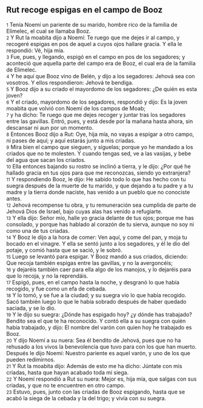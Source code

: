 == Rut recoge espigas en el campo de Booz ==

{{anchor|1}} <small>1</small> Tenía Noemí un pariente de su marido, hombre rico de la familia de Elimelec, el cual se llamaba Booz.<br>
{{anchor|2}} <small>2</small> Y Rut la moabita dijo a Noemí: Te ruego que me dejes ir al campo, y recogeré espigas en pos de aquel a cuyos ojos hallare gracia. Y ella le respondió: Vé, hija mía.<br>
{{anchor|3}} <small>3</small> Fue, pues, y llegando, espigó en el campo en pos de los segadores; y aconteció que aquella parte del campo era de Booz, el cual era de la familia de Elimelec.<br>
{{anchor|4}} <small>4</small> Y he aquí que Booz vino de Belén, y dijo a los segadores: Jehová sea con vosotros. Y ellos respondieron: Jehová te bendiga.<br>
{{anchor|5}} <small>5</small> Y Booz dijo a su criado el mayordomo de los segadores: ¿De quién es esta joven?<br>
{{anchor|6}} <small>6</small> Y el criado, mayordomo de los segadores, respondió y dijo: Es la joven moabita que volvió con Noemí de los campos de Moab;<br>
{{anchor|7}} <small>7</small> y ha dicho: Te ruego que me dejes recoger y juntar tras los segadores entre las gavillas. Entró, pues, y está desde por la mañana hasta ahora, sin descansar ni aun por un momento.<br>
{{anchor|8}} <small>8</small> Entonces Booz dijo a Rut: Oye, hija mía, no vayas a espigar a otro campo, ni pases de aquí; y aquí estarás junto a mis criadas.<br>
{{anchor|9}} <small>9</small> Mira bien el campo que sieguen, y síguelas; porque yo he mandado a los criados que no te molesten. Y cuando tengas sed, ve a las vasijas, y bebe del agua que sacan los criados.<br>
{{anchor|10}} <small>10</small> Ella entonces bajando su rostro se inclinó a tierra, y le dijo: ¿Por qué he hallado gracia en tus ojos para que me reconozcas, siendo yo extranjera?<br>
{{anchor|11}} <small>11</small> Y respondiendo Booz, le dijo: He sabido todo lo que has hecho con tu suegra después de la muerte de tu marido, y que dejando a tu padre y a tu madre y la tierra donde naciste, has venido a un pueblo que no conociste antes.<br>
{{anchor|12}} <small>12</small> Jehová recompense tu obra, y tu remuneración sea cumplida de parte de Jehová Dios de Israel, bajo cuyas alas has venido a refugiarte.<br>
{{anchor|13}} <small>13</small> Y ella dijo: Señor mío, halle yo gracia delante de tus ojos; porque me has consolado, y porque has hablado al corazón de tu sierva, aunque no soy ni como una de tus criadas.<br>
{{anchor|14}} <small>14</small> Y Booz le dijo a la hora de comer: Ven aquí, y come del pan, y moja tu bocado en el vinagre. Y ella se sentó junto a los segadores, y él le dio del potaje, y comió hasta que se sació, y le sobró.<br>
{{anchor|15}} <small>15</small> Luego se levantó para espigar. Y Booz mandó a sus criados, diciendo: Que recoja también espigas entre las gavillas, y no la avergoncéis;<br>
{{anchor|16}} <small>16</small> y dejaréis también caer para ella algo de los manojos, y lo dejaréis para que lo recoja, y no la reprendáis.<br>
{{anchor|17}} <small>17</small> Espigó, pues, en el campo hasta la noche, y desgranó lo que había recogido, y fue como un efa   de cebada.<br>
{{anchor|18}} <small>18</small> Y lo tomó, y se fue a la ciudad; y su suegra vio lo que había recogido. Sacó también luego lo que le había sobrado después de haber quedado saciada, y se lo dio.<br>
{{anchor|19}} <small>19</small> Y le dijo su suegra: ¿Dónde has espigado hoy? ¿y dónde has trabajado? Bendito sea el que te ha reconocido. Y contó ella a su suegra con quién había trabajado, y dijo: El nombre del varón con quien hoy he trabajado es Booz.<br>
{{anchor|20}} <small>20</small> Y dijo Noemí a su nuera: Sea él bendito de Jehová, pues que no ha rehusado a los vivos la benevolencia que tuvo para con los que han muerto. Después le dijo Noemí: Nuestro pariente es aquel varón, y uno de los que pueden redimirnos.<br>
{{anchor|21}} <small>21</small> Y Rut la moabita dijo: Además de esto me ha dicho: Júntate con mis criadas, hasta que hayan acabado toda mi siega.<br>
{{anchor|22}} <small>22</small> Y Noemí respondió a Rut su nuera: Mejor es, hija mía, que salgas con sus criadas, y que no te encuentren en otro campo.<br>
{{anchor|23}} <small>23</small> Estuvo, pues, junto con las criadas de Booz espigando, hasta que se acabó la siega de la cebada y la del trigo; y vivía con su suegra.<br>

